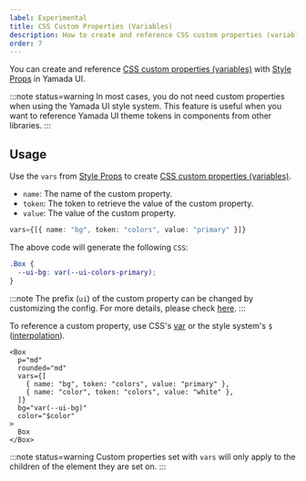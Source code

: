 ```yaml
---
label: Experimental
title: CSS Custom Properties (Variables)
description: How to create and reference CSS custom properties (variables) in Yamada UI.
order: 7
---
```


You can create and reference [CSS custom properties (variables)](https://developer.mozilla.org/en-US/docs/Web/CSS/Using_CSS_custom_properties) with [Style Props](/styled-system/style-props) in Yamada UI.

:::note status=warning
In most cases, you do not need custom properties when using the Yamada UI style system. This feature is useful when you want to reference Yamada UI theme tokens in components from other libraries.
:::

## Usage

Use the `vars` from [Style Props](/styled-system/style-props) to create [CSS custom properties (variables)](https://developer.mozilla.org/en-US/docs/Web/CSS/Using_CSS_custom_properties).

- `name`: The name of the custom property.
- `token`: The token to retrieve the value of the custom property.
- `value`: The value of the custom property.

```ts
vars={[{ name: "bg", token: "colors", value: "primary" }]}
```

The above code will generate the following `CSS`:

```css
.Box {
  --ui-bg: var(--ui-colors-primary);
}
```

:::note
The prefix (`ui`) of the custom property can be changed by customizing the config.
For more details, please check [here](/styled-system/configure/customize-config).
:::

To reference a custom property, use CSS's [var](https://developer.mozilla.org/en-US/docs/Web/CSS/var) or the style system's `$` ([interpolation](/styled-system/interpolation)).

```tsx
<Box
  p="md"
  rounded="md"
  vars={[
    { name: "bg", token: "colors", value: "primary" },
    { name: "color", token: "colors", value: "white" },
  ]}
  bg="var(--ui-bg)"
  color="$color"
>
  Box
</Box>
```

:::note status=warning
Custom properties set with `vars` will only apply to the children of the element they are set on.
:::
